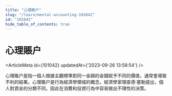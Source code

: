 ```yaml
---
title: "心理賬户"
slug: "/learn/mental-accounting-101042"
id: "101042"
hide_table_of_contents: true
---
```



# 心理賬户

<ArticleMeta id={101042} updatedAt={'2023-09-26 13:58:54'} />
<div className='border-solid border-b border-t-0 my-4 border-[var(--ifm-color-gray-300)]' />

心理賬户是指一個人根據主觀標準對同一金額的金錢賦予不同的價值，通常會導致不利的結果。心理賬户是行為經濟學領域的概念。經濟學家理查德·塞勒提出，個人對資金的分類不同，因此在消費和投資行為中容易做出不理性的決策。
